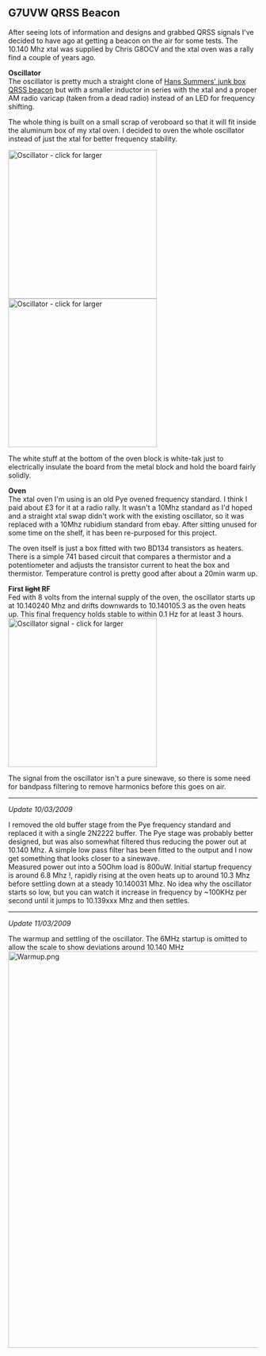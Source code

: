 == G7UVW QRSS Beacon ==
After seeing lots of information and designs and grabbed QRSS signals I've decided to have ago at getting a beacon on the air for some tests. The 10.140 Mhz xtal was supplied by Chris G8OCV and the xtal oven was a rally find a couple of years ago.

'''Oscillator'''<br/>
The oscillator is pretty much a straight clone of [http://www.hanssummers.com/radio/qrssjb/phase1/index.htm Hans Summers' junk box QRSS beacon] but with a smaller inductor in series with the xtal and a proper AM radio varicap (taken from a dead radio) instead of an LED for frequency shifting.

The whole thing is built on a small scrap of veroboard so that it will fit inside the aluminum box of my xtal oven.  I decided to oven the whole oscillator instead of just the xtal for better frequency stability.

[[Image: Qrss-osc-board.jpg|300px|Oscillator - click for larger]] [[Image: Qrss-osc-board-oven.jpg|300px|Oscillator - click for larger]]

The white stuff at the bottom of the oven block is white-tak just to electrically insulate the board from the metal block and hold the board fairly solidly.

'''Oven'''<br/>
The xtal oven I'm using is an old Pye ovened frequency standard. I think I paid about £3 for it at a radio rally. It wasn't a 10Mhz standard as I'd hoped and a straight xtal swap didn't work with the existing oscillator, so it was replaced with a 10Mhz rubidium standard from ebay. After sitting unused for some time on the shelf, it has been re-purposed for this project.

The oven itself is just a box fitted with two BD134 transistors as heaters. There is a simple 741 based circuit that compares a thermistor and a potentiometer and adjusts the transistor current to heat the box and thermistor. Temperature control is pretty good after about a 20min warm up.

'''First <strike>light</strike> RF'''<br/>

Fed with 8 volts from the internal supply of the oven, the oscillator starts up at 10.140240 Mhz and drifts downwards to 10.140105.3 as the oven heats up. This final frequency holds stable to within 0.1 Hz for at least 3 hours.<br/>
[[Image: Qrss-first-rf.jpg|300px|Oscillator signal - click for larger]]

The signal from the oscillator isn't a pure sinewave, so there is some need for bandpass filtering to remove harmonics before this goes on air.

----

''Update 10/03/2009''

I removed the old buffer stage from the Pye frequency standard and replaced it with a single 2N2222 buffer. The Pye stage was probably better designed, but was also somewhat filtered thus reducing the power out at 10.140 Mhz.  A simple low pass filter has been fitted to the output and I now get something that looks closer to a sinewave.<br/>

Measured power out into a 50Ohm load is 800uW. Initial startup frequency is around 6.8 Mhz !, rapidly rising at the oven heats up to around 10.3 Mhz before settling down at a steady 10.140031 Mhz. No idea why the oscillator starts so low, but you can watch it increase in frequency by ~100KHz per second until it jumps to 10.139xxx Mhz and then settles.

----

''Update 11/03/2009''

The warmup and settling of the oscillator. The 6MHz startup is omitted to allow the scale to show deviations around 10.140 MHz
[[Image:Warmup.png|800px]]